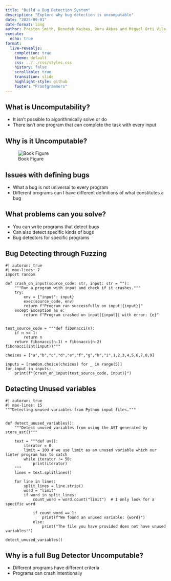 ```yaml
---
title: "Build a Bug Detection System"
description: "Explore why bug detection is uncomputable"
date: "2025-09-01"
date-format: long
author: Preston Smith, Benedek Kaibas, Duru Akbas and Miguel Orti Vila
execute:
  echo: true
format:
  live-revealjs:
    completion: true
    theme: default
    css: ../../css/styles.css
    history: false
    scrollable: true
    transition: slide
    highlight-style: github
    footer: "Proofgrammers"
---
```


## What is Uncomputability?

- It isn't possible to algorithmically solve or do
- There isn't one program that can complete the task with every input

## Why is it Uncomputable?

![Book Figure](Screenshot%202025-09-01%20162256.png)

## Issues with defining bugs

- What a bug is not universal to every program
- Different programs can I have different definitions of what constitutes a bug
 

## What problems can you solve?

- You can write programs that detect bugs
- Can also detect specific kinds of bugs
- Bug detectors for specific programs

## Bug Detecting through Fuzzing

```pyodide
#| autorun: true
#| max-lines: 7
import random

def crash_on_input(source_code: str, input: str = ""):
    """Run a program with input and check if it crashes."""
    try:
        env = {"input": input}
        exec(source_code, env)
        return f"Program ran successfully on input|{input}|"
    except Exception as e:
        return f"Program crashed on input|{input}| with error: {e}"


test_source_code = """def fibonacci(n):
    if n <= 1:
        return n
    return fibonacci(n-1) + fibonacci(n-2)
fibonacci(int(input))"""

choices = ["a","b","c","d","e","f","g","h","i",1,2,3,4,5,6,7,8,9]

inputs = [random.choice(choices) for _ in range(5)]
for input in inputs:
    print(f"{crash_on_input(test_source_code, input)}")
```

## Detecting Unused variables

```pyodide
#| autorun: true
#| max-lines: 15
"""Detecting unused variables from Python input files."""


def detect_unused_variables():
    """Detect unused variables from using the AST generated by store_ast()"""

    text = """def uv():
        iterator = 0
        limit = 100 # we use limit as an unused variable which our linter program has to catch
        while iterator != 50:
            print(iterator)
    """
    lines = text.splitlines()

    for line in lines:
        split_lines = line.strip()
        word = "limit"
        if word in split_lines:
            count_word = word.count("limit")  # I only look for a specific word

            if count_word == 1:
                print(f"We found an unused variable: {word}")
            else:
                print("The file you have provided does not have unused variables!")

detect_unused_variables()

```

## Why is a full Bug Detector Uncomputable?

- Different programs have different criteria 
- Programs can crash intentionally
